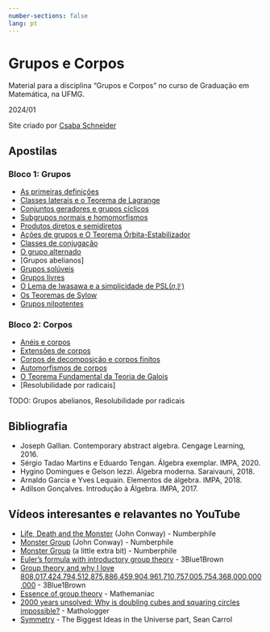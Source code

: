 ```yaml
---
number-sections: false
lang: pt
---
```


# Grupos e Corpos {.unnumbered}

Material para a disciplina "Grupos e Corpos" no curso de Graduação em Matemática, na UFMG. 

2024/01


Site criado por [Csaba Schneider](https://schcs.github.io/WP/)

## Apostilas

### Bloco 1: Grupos 

* [As primeiras definições](definitions.qmd)
* [Classes laterais e o Teorema de Lagrange](lagrange.qmd)
* [Conjuntos geradores e grupos cíclicos](geradores.qmd)
* [Subgrupos normais e homomorfismos](normais.qmd)
* [Produtos diretos e semidiretos](products.qmd)
* [Ações de grupos e O Teorema Órbita-Estabilizador](actions.qmd)
* [Classes de conjugação](classes.qmd)
* [O grupo alternado](alternado.qmd)
* [Grupos abelianos]
* [Grupos solúveis](soluble.qmd)
* [Grupos livres](livres.qmd)
* [O Lema de Iwasawa e a simplicidade de PSL(𝑛,𝔽)](psl.qmd)
* [Os Teoremas de Sylow](sylow.qmd)
* [Grupos nilpotentes](nilpotent.qmd)

### Bloco 2: Corpos

* [Anéis e corpos](ringsfields.qmd)
* [Extensões de corpos](extensions.qmd)
* [Corpos de decomposição e corpos finitos](decompfields.qmd)
* [Automorfismos de corpos](fieldauts.qmd)
* [O Teorema Fundamental da Teoria de Galois](galois.qmd)
* [Resolubilidade por radicais]

TODO: Grupos abelianos, Resolubilidade por radicais

## Bibliografia
* Joseph Gallian. Contemporary abstract algebra. Cengage Learning, 2016.
* Sérgio Tadao Martins e Eduardo Tengan. Álgebra exemplar. IMPA, 2020.
* Hygino Domingues e Gelson Iezzi. Álgebra moderna. Saraivauni, 2018.
* Arnaldo Garcia e Yves Lequain. Elementos de álgebra. IMPA, 2018.
* Adilson Gonçalves. Introdução à Álgebra. IMPA, 2017.

## Vídeos interesantes e relavantes no YouTube
* [Life, Death and the Monster](https://youtu.be/xOCe5HUObD4) (John Conway) - Numberphile
* [Monster Group](https://youtu.be/MXKiih4JJvQ) (John Conway) - Numberphile
* [Monster Group](https://youtu.be/MXKiih4JJvQ) (a little extra bit) - Numberphile
* [Euler's formula with introductory group theory](https://youtu.be/mvmuCPvRoWQ) - 3Blue1Brown
* [Group theory and why I love 808,017,424,794,512,875,886,459,904,961,710,757,005,754,368,000,000,000](https://youtu.be/mH0oCDa74tE) - 3Blue1Brown
* [Essence of group theory](https://youtu.be/EsBn7G2yhB8) - Mathemaniac
* [2000 years unsolved: Why is doubling cubes and squaring circles impossible?](https://youtu.be/O1sPvUr0YC0) - Mathologger
* [Symmetry](https://youtu.be/yCxacFBLHIY) - The Biggest Ideas in the Universe part, Sean Carrol

